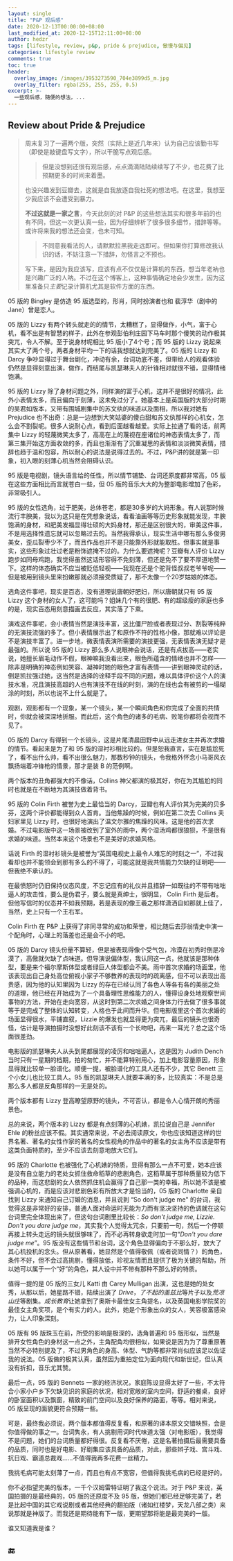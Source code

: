 ```yaml
---
layout: single
title: "P&P 观后感"
date: 2020-12-13T00:00:00+08:00
last_modified_at: 2020-12-15T12:11:00+08:00
author: hedzr
tags: [lifestyle, review, p&p, pride & prejudice, 傲慢与偏见]
categories: lifestyle review
comments: true
toc: true
header:
  overlay_image: /images/3953273590_704e3899d5_m.jpg
  overlay_filter: rgba(255, 255, 255, 0.5)
excerpt: >-
  一些观后感，随便的想法，...
---
```


## Review about Pride & Prejudice

> 周末复习了一遍两个版，突然（实际上是近几年来）认为自己应该勤书写（即使是敲键盘写文字），所以干脆写点观后感。
>
> > 但是没想到还很有观后感，点点滴滴陆陆续续写了不少，也花费了比预期更多的时间来着墨。
>
> 也没兴趣发到豆瓣去，这就是自我放逐自我社死的想法吧。在这里，我想至少我应该不会遭受到暴力。
>
> **不过这就是一家之言**，今天此刻的对 P&P 的这些想法其实和很多年前的也有不同，但这一次更认真一些，因为仔细辨析了很多很多细节，措辞等等。或许将来我的想法还会变，也未可知。
>
> > 不同意我看法的人，请默默拉黑我走远即可。但如果你打算修改我认识的话，不妨注意一下措辞，勿怪言之不预也。
>
> 写下来，是因为我应该写，应该有点不仅仅是计算机的东西，想当年老衲也是兴趣广泛的人呐。不过在这个博客上，这种事情确定地会少发生，因为这里准备只*主要*记录计算机尤其是软件方面的东西。

05 版的 Bingley 是仿造 95 版选型的，形肖，同时扮演者也和 裴淳华（剧中的 Jane）曾是恋人。

05 版的 Lizzy 有两个转头就走的的情节，太糟糕了，显得做作，小气，富于心机，看不出是有智慧的样子，此外在参观彭伯利庄园下马车时那个傻笑的动作极其突兀，令人不解。至于说身材呢相比 95 版小了4个号；而 95 版的 Lizzy 说起来其实大了两个号，两者身材平均一下的话我想就达到完美了。05 版的 Lizzy 和 Darcy 争吵显得过于舞台剧化，冲动有余，台词功底不差，但带给人的观看体验仍然是显得刻意出演，做作，而结尾与凯瑟琳夫人的针锋相对就很不错，显得情绪饱满。

95 版的 Lizzy 除了身材问题之外，同样演的富于心机，这并不是很好的情况，此外小表情太多，而且偏向于刻薄，这未免过分了。她基本上是英国版的大部分时期的吴君如版本，又带有围城剧集中的苏文纨的味道以及面相，所以我对她有 Prejudice 也不出奇：总是一边想到大笑姑婆的傻白甜和苏文纨那样的心机女，怎么会不割裂呢。很多人说耐心点，看到后面越看越爱。实际上拉通了看的话，前两集中 Lizzy 的轻蔑微笑太多了，高高在上的蔑视在座诸位的神态表情太多了，而第三集开始这方面收敛的多，而且也渐渐有了沉重凝思的表情和淡淡微笑表情，措辞也趋于温和包容，所以耐心的说法是说得过去的。不过，P&P讲的就是第一印象，初入眼的刻薄心机当然会阻碍认识。

95 版是电视剧，镜头语言给的任性，所以情节铺垫、台词还原度都非常高，05 版在这些方面相比而言就苍白一些，但 05 版的音乐大大的为整部电影增加了色彩，非常吸引人。

95 版的女性选角，过于肥美，总体苍老，都是30多岁的大妈形象。有人说那时候流行丰腴美，我以为这只是在凭想象说话，看看油画等等历史形象就能发现，丰腴饱满的身材，和肥美发福显得壮硕的大妈身材，那还是区别很大的，审美这件事，不是用选择性遗忘就可以忽略过去的。当然我得承认，现实生活中哪有那么多俊男美女，歪瓜裂枣少不了，而且作品也并不是只能靠外形就能取胜。但事实就是事实，这些形象过壮过老是粉饰遮掩不过的。为什么要遮掩呢？豆瓣有人评价 Lizzy 跑步如同母鸡跑，我觉得虽然这话形容得不免刻薄，但还是免不了要不厚道地赞一下。这样的体态确实不应当被贬低轻视——我现在还是个驼背怪叔叔老爷爷呢——但是被用到镜头里来扮嫩那就必须接受质疑了，那不太像一个20岁姑娘的体态。

选角这件事吧，现实是百态，没有道理说唐朝好肥妇，所以唐朝就只有 95 版 Lizzy 这个身材的女人了，这可能吗？姐妹几个有的很肥、有的超级瘦的家庭也多的是，现实百态用刻意描画去反应，其实落了下乘。

演戏这件事呢，会小表情当然是演技丰富，这比僵尸脸或者表现过分、割裂等纯粹的无演技流强的多了。但小表情展示出了和原作不符的性格小像，那就难以评论是不是演技丰富了。进一步地，微表情表演所需要的演技更强，无表情表演无疑才是最强的。所以说 95 版的 Lizzy 那么多人说眼神会说话，还是有点拔高——老实说，她擅长眉毛动作不假，眼神嘛我没看出来，眼色所蕴含的情绪也并不怎样——除非是明确的神态例如笑容、凝神时她的眼色才富有表情——讲到眼神灵动的话，倒是凯拉强过她，这当然是选择的诠释手段不同的问题，难以具体评价这个人的演技水准，况且演技高超的人也有演技不在线的时刻，演的在线也会有被剪的一塌糊涂的时刻，所以也说不上什么就是了。

观剧，观影都有一个现象，某一个镜头，某一个瞬间角色和你完成了全面的共情时，你就会被深深地折服。而此后，这个角色的诸多的毛病、败笔你都将会视而不见了。

05 版的 Darcy 有得到一个长镜头，这是片尾清晨田野中从远走进女主并再次求婚的情节。看起来是为了和 95 版的湿衬衫相比较的。但是恕我直言，实在是尴尬死了，看不出什么帅，看不出很么魅力，那数秒钟的镜头，令我格外怀念小马哥风衣飘扬端着冲锋枪的情景，那才是装 B 的范例啊。

两个版本的丑角都强大的不像话，Collins 神父都演的极其好，你在为其尴尬的同时也就是在不断地为其演技做着背书。

95 版的 Colin Firth 被誉为史上最恰当的 Darcy，豆瓣也有人评价其为完美的贝多芬，这两个评价都能得到众人首肯。当他焦躁的时候，例如在第二次去 Collins 夫妇家里见 Lizzy 时，也很好地演出了温文尔雅的焦躁的风味。这是他的首次求婚。不过电影版中这一场景被改到了室外的雨中，两个湿汤鸡都很狼狈，不是很有求婚的味道。当然本来这个场景也不是美好的求婚风格。

话说 Firth 的湿衬衫镜头是被誉为“英国电视史上最令人难忘的时刻之一”，不过我看却也并不能领会到那有多么的不得了，可能这就是我共情能力欠缺的证明吧——但我绝不承认的。

在最愤怒时仍旧保持仪态风度，不忘记应有的礼仪并且措辞一如既往的不带有咄咄逼人的攻击性，要么是伪君子，要么就是真绅士，很明显， Colin Firth 是后者。但他写信时的仪态并不如我预期，若是表现的像王羲之那样潇洒自如那就上佳了，当然，史上只有一个王右军。

Colin Firth 在 P&P 上获得了非同寻常的成功和荣誉，相比随后去莎翁情史中演一个配角时，心理上的落差也还是会不小的吧。

05 版的 Darcy 镜头份量不算轻，但是被表现得像个受气包，冷漠在初秀时倒是冷漠了，高傲就欠缺了点味道。但导演说偏体型，我认同这一点，他就该是那种体型，要是来个福尔摩斯体型或者绿巨人体型都会不美。雨中首次求婚的场面里，他该表现出自己身处高位俯视小家子不够教养的表现时的疏离感，但不可以表现出高贵感，因为他的认知里因为 Lizzy 的存在已经认同了各色人等各有各的美丽之处的道理，他已经在开始成为了一个具备理性思维能力的人，懂得设身处地观察世间事物的方法，开始在走向宽容，从这时到第二次求婚之间身体力行去做了很多事就等于是完成了整体的认知转变，人格也于此间而升华。但电影版里这个首次求婚的场面显得很水，平铺直叙，Lizzie 的爆发也就显得更为突兀，最后的镜头也很奇怪，估计是导演拍摄时没想好此刻该不该有一个长吻吧，再来一耳光？总之这个场面很差劲。

电影版的凯瑟琳夫人从头到尾都展现的凌厉和咄咄逼人，这是因为 Judith Dench 当时只有一星期的档期，拍的匆忙，并不能算特别用心，加上电影容量原因，形象显得就比较单一脸谱化。顺便一提，被脸谱化的工具人还有不少，其它 Benett 三个小女儿也比较工具人。95 版的凯瑟琳夫人就要丰满的多，比较真实：不是总是那么多人都是反角那样的一无是处的。

两个版本都有 Lizzy 登高瞭望原野的镜头，不可否认，都是令人心情开朗的秀丽景色。

总的来说，两个版本的 Lizzy 都是有点刻薄的心机婊，凯拉说自己是 Jennifer Ehle 的粉丝应该不假。其实通常来说，不必去阅读原文，你也应该知道这样的世界名著、著名的女性作家的著名的女性视角的作品中的著名的女主角不应该是带有这类负面特质的，至少不应该去刻意地放大它们。

95 版的 Charlotte 也被强化了心机婊的特质，显得有那么一点不可爱，她本应该是没有自立能力的老处女抓住救命稻草的悲剧角色，这稻草属于那种质量较为低下的品种，而这悲剧的女人依然抓住机会赢得了自己那一类的幸福，所以她不该是被强调心机的，而是应该对悲剧色彩有所放大才是恰当的，05 版的 Charlotte 亲自找到 Lizzy 来通知自己订婚的消息，并且说到 “So don't judge me" 的台词，我觉得这是非常好的安排，普通人面对命运时无能为力而有坚决坚持的色调就在这句台词里完全体现出来了，但这句台词剧里比较长：_So don't judge me, Lizzie. Don't you dare judge me_，其实我个人觉得太冗余，只要前一句，然后一个停顿再接上转头走远的镜头就很够味了，而不必再转身欲走时加一句“_Don't you dare judge me_”。95 版没有这些情节和台词，这个角色显得偏向于不那么好，放大了其心机投机的念头。但从原著看，她显然是个值得敬佩（或者说同情？）的角色，条件不好，但不会过高挑剔，懂得放低，珍视友情而且提供了极为关键的帮助，所以她可以属于一个“好”的角色，其人设中并不带有那种不那么好的特质。

值得一提的是 05 版的三女儿 Katti 由 Carey Mulligan 出演，这也是她的处女秀，从那以后，她星路不错，陆续出演了 _Drive_，*了不起的盖兹比*等片子以及*荒凉山庄*等剧集。*成长教育*让她拿到了奥斯卡最佳女主角提名，以及英国电影学院奖的最佳女主角奖项，是个有实力的人。此外，她是个形象出众的女人，笑容极富感染力，让人印象深刻。

05 版有 95 版珠玉在前，所受的影响是极深的，选角普遍和 95 版形似，当然是排开女性角色的身材这一点之外，主角配角均很相似，如果说是因为为了尊重原著当然不必特别提及了，不过男角色的身高、体型、气韵等都非常肖似应该足以佐证我的说法。05 版做的极其认真，虽然因为重拍定位为面向现代和新世纪，但认真没有折扣，音乐尤其赞。

最后一点，95 版的 Bennets 一家的经济状况，家庭陈设显得太好了一些，不太符合小家小户乡下欠缺见识的家庭的状况，相对宽敞的室内空间，舒适的餐桌，良好的卧室面积以及飘窗，精致的前门空间以及良好保养的路面，等等。相对来说，05 版呈现的面貌更符合预期一些。

可是，最终我必须说，两个版本都值得反复看，和原著的译本原文交错映照，会是你值得做的事之一。台词隽永，有人挑剔用词时代味道太强（对电影版），我觉得不是问题，她们的台词质量都好得很。反复看不厌倦，这是名著拍摄后最需要具备的品质，同时也是好电影、好剧集应该具备的品质，对此，那些辫子戏、宫斗戏、抗日戏、霸道总裁戏……不值得我再多花费一丝精力。

我挑毛病可能太刻薄了一点，而且也有点不宽容，但值得我挑毛病的已经是好的。

你不必指望完美的版本，一千个汉姆雷特证明了我这个说法。对于 P&P 来说，英国拍摄的是最经典的，05 版的还原度不及 95 版，但她们都已经足够完美了，若是比起中国的其它戏说剧或者其他经典的翻拍版（诸如红楼梦，天龙八部之类）来说那就是神版了。而我还是期待能有下一版，更期望那将能是最完美的一版。

谁又知道我是谁？

## 🔚
